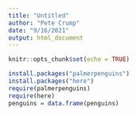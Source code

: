 ```yaml
---
title: "Untitled"
author: "Pete Crump"
date: "9/16/2021"
output: html_document
---
```


```r
knitr::opts_chunk$set(echo = TRUE)
```


```r
install.packages("palmerpenguins")
install.packages("here")
require(palmerpenguins)
require(here)
penguins = data.frame(penguins)
```


